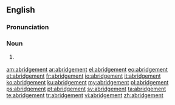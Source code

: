 ==English==

===Pronunciation===
{{a|US}} {{IPA|/ə.ˈbɹɪd͡ʒ.mənt/}}

===Noun===
{{en-noun}}

# {{context|chiefly|UK}} {{alternate form of |abridgment}}

[[am:abridgement]]
[[ar:abridgement]]
[[el:abridgement]]
[[eo:abridgement]]
[[et:abridgement]]
[[fr:abridgement]]
[[io:abridgement]]
[[it:abridgement]]
[[ko:abridgement]]
[[ku:abridgement]]
[[my:abridgement]]
[[pl:abridgement]]
[[ps:abridgement]]
[[pt:abridgement]]
[[sv:abridgement]]
[[ta:abridgement]]
[[te:abridgement]]
[[tr:abridgement]]
[[vi:abridgement]]
[[zh:abridgement]]